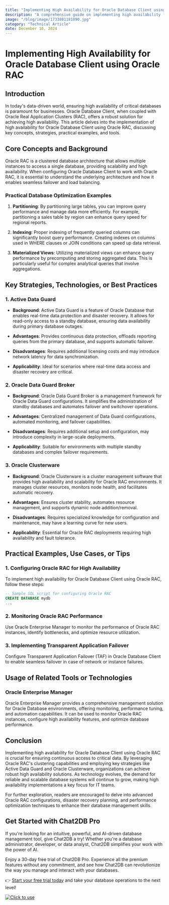 ```yaml
---
title: "Implementing High Availability for Oracle Database Client using Oracle RAC"
description: "A comprehensive guide on implementing high availability for Oracle Database Client using Oracle RAC, covering key concepts, strategies, practical examples, and tools."
image: "/blog/image/1733801181090.jpg"
category: "Technical Article"
date: December 10, 2024
---
```


# Implementing High Availability for Oracle Database Client using Oracle RAC


<Authors date="December 10, 2024">
  <Author name="Rowan Hill" link="https://chat2db.ai" />
</Authors>

## Introduction

In today's data-driven world, ensuring high availability of critical databases is paramount for businesses. Oracle Database Client, when coupled with Oracle Real Application Clusters (RAC), offers a robust solution for achieving high availability. This article delves into the implementation of high availability for Oracle Database Client using Oracle RAC, discussing key concepts, strategies, practical examples, and tools.

## Core Concepts and Background

Oracle RAC is a clustered database architecture that allows multiple instances to access a single database, providing scalability and high availability. When configuring Oracle Database Client to work with Oracle RAC, it is essential to understand the underlying architecture and how it enables seamless failover and load balancing.

### Practical Database Optimization Examples

1. **Partitioning**: By partitioning large tables, you can improve query performance and manage data more efficiently. For example, partitioning a sales table by region can enhance query speed for regional reports.

2. **Indexing**: Proper indexing of frequently queried columns can significantly boost query performance. Creating indexes on columns used in WHERE clauses or JOIN conditions can speed up data retrieval.

3. **Materialized Views**: Utilizing materialized views can enhance query performance by precomputing and storing aggregated data. This is particularly useful for complex analytical queries that involve aggregations.

## Key Strategies, Technologies, or Best Practices

### 1. Active Data Guard

- **Background**: Active Data Guard is a feature of Oracle Database that enables real-time data protection and disaster recovery. It allows for read-only access to a standby database, ensuring data availability during primary database outages.

- **Advantages**: Provides continuous data protection, offloads reporting queries from the primary database, and supports automatic failover.

- **Disadvantages**: Requires additional licensing costs and may introduce network latency for data synchronization.

- **Applicability**: Ideal for scenarios where real-time data access and disaster recovery are critical.

### 2. Oracle Data Guard Broker

- **Background**: Oracle Data Guard Broker is a management framework for Oracle Data Guard configurations. It simplifies the administration of standby databases and automates failover and switchover operations.

- **Advantages**: Centralized management of Data Guard configurations, automated monitoring, and failover capabilities.

- **Disadvantages**: Requires additional setup and configuration, may introduce complexity in large-scale deployments.

- **Applicability**: Suitable for environments with multiple standby databases and complex failover requirements.

### 3. Oracle Clusterware

- **Background**: Oracle Clusterware is a cluster management software that provides high availability and scalability for Oracle RAC environments. It manages cluster resources, monitors node health, and facilitates automatic recovery.

- **Advantages**: Ensures cluster stability, automates resource management, and supports dynamic node addition/removal.

- **Disadvantages**: Requires specialized knowledge for configuration and maintenance, may have a learning curve for new users.

- **Applicability**: Essential for Oracle RAC deployments requiring high availability and fault tolerance.

## Practical Examples, Use Cases, or Tips

### 1. Configuring Oracle RAC for High Availability

To implement high availability for Oracle Database Client using Oracle RAC, follow these steps:

```sql
-- Sample SQL script for configuring Oracle RAC
CREATE DATABASE mydb
...
```

### 2. Monitoring Oracle RAC Performance

Use Oracle Enterprise Manager to monitor the performance of Oracle RAC instances, identify bottlenecks, and optimize resource utilization.

### 3. Implementing Transparent Application Failover

Configure Transparent Application Failover (TAF) in Oracle Database Client to enable seamless failover in case of network or instance failures.

## Usage of Related Tools or Technologies

### Oracle Enterprise Manager

Oracle Enterprise Manager provides a comprehensive management solution for Oracle Database environments, offering monitoring, performance tuning, and automation capabilities. It can be used to monitor Oracle RAC instances, configure high availability features, and optimize database performance.

## Conclusion

Implementing high availability for Oracle Database Client using Oracle RAC is crucial for ensuring continuous access to critical data. By leveraging Oracle RAC's clustering capabilities and employing key strategies like Active Data Guard and Oracle Clusterware, organizations can achieve robust high availability solutions. As technology evolves, the demand for reliable and scalable database systems will continue to grow, making high availability implementations a key focus for IT teams.

For further exploration, readers are encouraged to delve into advanced Oracle RAC configurations, disaster recovery planning, and performance optimization techniques to enhance their database management skills.


## Get Started with Chat2DB Pro

If you're looking for an intuitive, powerful, and AI-driven database management tool, give Chat2DB a try! Whether you're a database administrator, developer, or data analyst, Chat2DB simplifies your work with the power of AI.

Enjoy a 30-day free trial of Chat2DB Pro. Experience all the premium features without any commitment, and see how Chat2DB can revolutionize the way you manage and interact with your databases.

👉 [Start your free trial today](https://chat2db.ai/pricing) and take your database operations to the next level!


[![Click to use](/image/blog/bg/chat2db.jpg)](https://chat2db.ai/)

